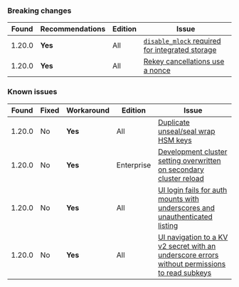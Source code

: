 ### Breaking changes

Found  | Recommendations | Edition    | Issue
------ | --------------- | ---------- | -----
1.20.0 | **Yes**         | All        | [`disable_mlock` required for integrated storage](/vault/docs/v1.20.x/updates/important-changes#disable_mlock-config)
1.20.0 | **Yes**         | All        | [Rekey cancellations use a nonce](/vault/docs/v1.20.x/updates/important-changes#rekey-cancel-nonce)

### Known issues

Found  | Fixed  | Workaround | Edition    | Issue
------ |------- | ---------- | ---------- | -----
1.20.0 | No     | **Yes**    | All        | [Duplicate unseal/seal wrap HSM keys](/vault/docs/v1.20.x/updates/important-changes#hsm-keys)
1.20.0 | No     | **Yes**    | Enterprise | [Development cluster setting overwritten on secondary cluster reload](/vault/docs/v1.20.x/updates/important-changes#development-cluster-reload)
1.20.0 | No     | **Yes**    | All        | [UI login fails for auth mounts with underscores and unauthenticated listing](/vault/docs/v1.20.x/updates/important-changes#ui-login-underscore)
1.20.0 | No     | **Yes**    | All        | [UI navigation to a KV v2 secret with an underscore errors without permissions to read subkeys](/vault/docs/v1.20.x/updates/important-changes#ui-kvv2-underscore-secrets)
